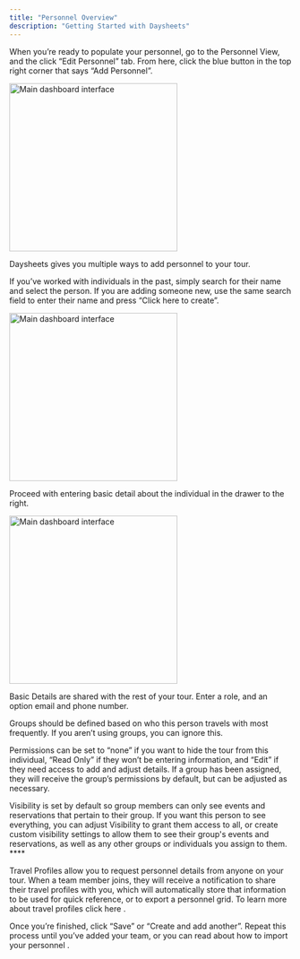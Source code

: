 ```yaml
---
title: "Personnel Overview"
description: "Getting Started with Daysheets"
---
```


When you’re ready to populate your personnel, go to the Personnel View, and the click “Edit Personnel” tab. From here, click the blue button in the top right corner that says “Add Personnel”.

<img
  src="/images/personnel-travel-profile/adding-personnel/old-personnel-edit.png"
  alt="Main dashboard interface"
  height="300"
  className="rounded-lg"
/>

Daysheets gives you multiple ways to add personnel to your tour.

If you’ve worked with individuals in the past, simply search for their name and select the person. If you are adding someone new, use the same search field to enter their name and press “Click here to create”.

<img
  src="/images/personnel-travel-profile/adding-personnel/add-new.png"
  alt="Main dashboard interface"
  height="300"
  className="rounded-lg"
/>

Proceed with entering basic detail about the individual in the drawer to the right.

<img
  src="/images/personnel-travel-profile/adding-personnel/add-new-drawer.png"
  alt="Main dashboard interface"
  height="300"
  className="rounded-lg"
/>

Basic Details are shared with the rest of your tour. Enter a role, and an option email and phone number.

Groups should be defined based on who this person travels with most frequently. If you aren’t using groups, you can ignore this.

Permissions can be set to “none” if you want to hide the tour from this individual, “Read Only” if they won’t be entering information, and “Edit” if they need access to add and adjust details. If a group has been assigned, they will receive the group’s permissions by default, but can be adjusted as necessary.

Visibility is set by default so group members can only see events and reservations that pertain to their group. If you want this person to see everything, you can adjust Visibility to grant them access to all, or create custom visibility settings to allow them to see their group's events and reservations, as well as any other groups or individuals you assign to them. \*\*\*\*

Travel Profiles allow you to request personnel details from anyone on your tour. When a team member joins, they will receive a notification to share their travel profiles with you, which will automatically store that information to be used for quick reference, or to export a personnel grid. To learn more about travel profiles click here .

Once you’re finished, click “Save” or “Create and add another”. Repeat this process until you’ve added your team, or you can read about how to import your personnel .
